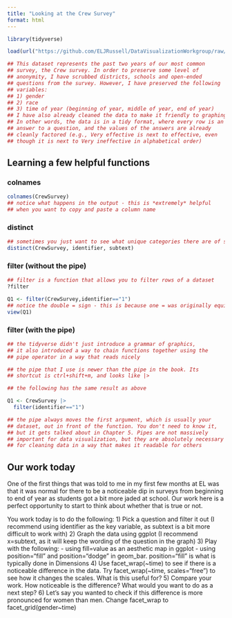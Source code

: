 ```yaml
---
title: "Looking at the Crew Survey"
format: html
---
```


```r
library(tidyverse)

load(url("https://github.com/ELJRussell/DataVisualizationWorkgroup/raw/main/data/CrewSurvey.RData"))

## This dataset represents the past two years of our most common 
## survey, the Crew survey. In order to preserve some level of
## anonymity, I have scrubbed districts, schools and open-ended 
## questions from the survey. However, I have preserved the following
## variables:
## 1) gender
## 2) race
## 3) time of year (beginning of year, middle of year, end of year)
## I have also already cleaned the data to make it friendly to graphing
## In other words, the data is in a tidy format, where every row is an
## answer to a question, and the values of the answers are already 
## cleanly factored (e.g., Very effective is next to effective, even 
## though it is next to Very ineffective in alphabetical order)
```

## Learning a few helpful functions
### colnames
```r
colnames(CrewSurvey)
## notice what happens in the output - this is *extremely* helpful
## when you want to copy and paste a column name
```

### distinct
```r
## sometimes you just want to see what unique categories there are of something. distinct will take a dataset and take out all duplicates. Here we can use it to easily see the Crew Survey
distinct(CrewSurvey, identifier, subtext)
```

### filter (without the pipe)
```r

## filter is a function that allows you to filter rows of a dataset
?filter

Q1 <- filter(CrewSurvey,identifier=="1")
## notice the double = sign - this is because one = was originally equivalent to <-
view(Q1)
```

### filter (with the pipe)
```r
## the tidyverse didn't just introduce a grammar of graphics,
## it also introduced a way to chain functions together using the
## pipe operator in a way that reads nicely

## the pipe that I use is newer than the pipe in the book. Its
## shortcut is ctrl+shift+m, and looks like |> 

## the following has the same result as above

Q1 <- CrewSurvey |> 
  filter(identifier=="1")

## the pipe always moves the first argument, which is usually your 
## dataset, out in front of the function. You don't need to know it, 
## but it gets talked about in Chapter 5. Pipes are not massively
## important for data visualization, but they are absolutely necessary
## for cleaning data in a way that makes it readable for others
```

## Our work today
One of the first things that was told to me in my first few months at EL was that it was normal for there to be a noticeable dip in surveys from beginning to end of year as students got a bit more jaded at school. Our work here is a perfect opportunity to start to think about whether that is true or not.

You work today is to do the following:
1) Pick a question and filter it out (I recommend using identifier as the key variable, as subtext is a bit more difficult to work with)
2) Graph the data using ggplot (I recommend x=subtext, as it will keep the wording of the question in the graph)
3) Play with the following:
   - using fill=value as an aesthetic map in ggplot
   - using position="fill" and position="dodge" in geom_bar. position="fill" is what is typically done in Dimensions
4) Use facet_wrap(~time) to see if there is a noticeable difference in the data. Try facet_wrap(~time, scales="free") to see how it changes the scales. What is this useful for?
5) Compare your work. How noticeable is the difference? What would you want to do as a next step?
6) Let's say you wanted to check if this difference is more pronounced for women than men. Change facet_wrap to facet_grid(gender~time)
```r

```
